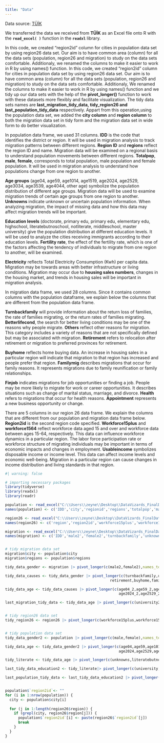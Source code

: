 ```yaml
---
title: "Data"
---
```


Data source: [TÜİK](https://biruni.tuik.gov.tr/medas/?kn=95&locale=tr)

We transferred the data we received from **TÜİK** as an Excel file onto R with the **`read_excel( )`** function in the **`readxl`** library.

In this code, we created "region2id" column for cities in population data set by using region26 data set. Our aim is to have common area (column) for all the data sets (population, region26 and migration) to study on the data sets comfortable. Additionaly, we renamed the columns to make it easier to work in R by using names() function. In this code, we created "region2id" column for cities in population data set by using region26 data set. Our aim is to have common area (column) for all the data sets (population, region26 and migration) to study on the data sets comfortable. Additionaly, We renamed the columns to make it easier to work in R by using names() function and we tidy up our data sets with the help of the **pivot_longer()** function to work with these datasets more flexibly and facilitate visualization. The tidy data sets names are **last_migration_tidy_data, tidy_region26 and last_population_tidy_data** respectively. Appart from this operation,using the population data set, we added the **city column** and **region column** to both the migration data set in tidy form and the migration data set in wide form to do better visualization.

In population data frame, we used 31 columns. **IDD** is the code that identifies the district or region. It will be used in migration analysis to track migration patterns between different regions. **Region ID** and **regions** reflect the region ID and name. Migration data will be examined on a regional basis to understand population movements between different regions. **Totalpop**, **male**, **female**, corresponds to total population, male population and female population. It will be used in migration analysis to understand how populations change from one region to another.

**Age groups** (age04, age59, age1014, age1519, age2024, age2529, age3034, age3539, age4044, other age) symbolize the population distribution of different age groups. Migration data will be used to examine migration trends of certain age groups from one region to another. **Unknowns** indicate unknown or uncertain population information. When analyzing migration, the impact of missing data and how this data may affect migration trends will be important.

**Education levels** (doctorate, primary edu, primary edu, elementary edu, highschool, literatebutnoschool, notliterate, middleschool, master university) give the population distribution at different education levels. It will be used to analyze the cities receiving immigrants according to their education levels. **Fertility rate**, the effect of the fertility rate, which is one of the factors affecting the tendency of individuals to migrate from one region to another, will be examined.

**Electricity** reflects Total Electricity Consumption (Kwh) per capita data. Migration may be towards areas with better infrastructure or living conditions. Migration may occur due to **housing sales numbers**, changes in the housing market, and trends in housing sales will be important in migration analysis.

In migration data frame, we used 28 columns. Since it contains common columns with the population dataframe, we explain below the columns that are different from the population data frame.

**Turnbackfamily** will provide information about the return loss of families, the rate of families migrating, or the return rates of families migrating. **Betterlifecond**, the search for better living conditions may be one of the reasons why people migrate. **Others** reflect other reasons for migration. This category includes a variety of reasons that are not specifically defined but may be associated with migration. **Retirement** refers to relocation after retirement or migration to preferred provinces for retirement.

**Buyhome** reflects home buying data. An increase in housing sales in a particular region will indicate that migration to that region has increased and people prefer that region. **Familymig** describes migrations that occur for family reasons. It represents migrations due to family reunification or family relationships.

**Finjob** indicates migrations for job opportunities or finding a job. People may be more likely to migrate for work or career opportunities. It describes situations such as change of marital status, marriage, and divorce. **Health** refers to migrations that occur for health reasons. **Appointment** represents a new business opportunity or change.

There are 5 columns in our region 26 data frame. We explain the columns that are different from our population and migration data frame below. **Region2id** is the second region code specified. **Workforce15plus** and **workforce1564** reflect workforce data aged 15 and over and workforce data between ages 15-64, respectively. This data can influence workforce dynamics in a particular region. The labor force participation rate or workforce structure of migrating individuals may be important in terms of economic impacts and changes in employment. **Usableincome** symbolizes disposable income or income level. This data can affect income levels and economic well-being. Migration in a particular region can cause changes in income distribution and living standards in that region.

```r
#| warning: false

# importing necessary packages
library(tidyverse) 
library(readxl)
library(readr)

population <- read_excel("C:\\Users\\zeyne\\Desktop\\DataVizards_FinalDataFrame.xlsx")
names(population) <- c('IDD','city','regionid','regions','totalpop','male','female','age04','age59','age1014','age1519','age2024','age2529','age3034','age3539','age4044','otherage','unknowns','doctorate','primaryedu','elementaryedu','highschool','literatebutnoschool','notliterate','middleschool','master','university','fertilityrate','electricity','numberofattempts','housingsalesnumbers')

region26 <- read_excel("C:\\Users\\zeyne\\Desktop\\DataVizards_FinalDataFrame.xlsx", sheet = "Bolge26")
names(region26) <- c('region','region2id','workforce15plus','workforce1564','usableincome')

migration <- read_excel("C:\\Users\\zeyne\\Desktop\\DataVizards_FinalDataFrame.xlsx", sheet = "Goc Bilgileri")
names(migration) <- c('IDD','male2','female2','turnbackfamily','unknowns2','betterlifecond','others','education','retirement','buyhome','familymig','finjob','maritalstatuschange','health','appointment','age04_2','age59_2','age1014_2','age1519_2','age2024_2','age2529_2','age3034_2','age3539_2','age4044_2','university2','highschool2','middleschool2', 'elementaryschool2')


# tidy migration data set
migration$city <- population$city
migration$regions <- population$regions

tidy_data_gender <- migration |> pivot_longer(c(male2,female2),names_to = "gender2",values_to = "gender_value2")

tidy_data_causes <- tidy_data_gender |> pivot_longer(c(turnbackfamily,unknowns2,betterlifecond,others,education,
                                                retirement,buyhome,familymig,finjob,maritalstatuschange,health,appointment),names_to = "migrationcauses",values_to = "migrationcauses_value")

tidy_data_age <- tidy_data_causes |> pivot_longer(c(age04_2,age59_2,age1014_2,age1519_2,
                                                    age2024_2,age2529_2,age3034_2,age3539_2,age4044_2),names_to = "agerange2",values_to = "agerange_value2")

last_migration_tidy_data <- tidy_data_age |> pivot_longer(c(university2,highschool2,middleschool2,elementaryschool2),names_to = "education2",values_to = "education_value2")


# tidy region26 data set
tidy_region26 <- region26 |> pivot_longer(c(workforce15plus,workforce1564),names_to = "workforce",values_to = "workforce_values")


# tidy population data set
tidy_data_gender2 <- population |> pivot_longer(c(male,female),names_to = "gender",values_to = "gender_value") 

tidy_data_age <- tidy_data_gender2 |> pivot_longer(c(age04,age59,age1014,age1519,
                                                    age2024,age2529,age3034,age3539,age4044,otherage),names_to = "agerange",values_to = "agerange_value")

tidy_literate <- tidy_data_age |> pivot_longer(c(unknowns,literatebutnoschool,notliterate),names_to = "literate",values_to = "literate_values")

last_tidy_data_education2 <- tidy_literate|> pivot_longer(c(university,highschool,middleschool,elementaryedu,doctorate,primaryedu,master),names_to = "education",values_to = "education_value")

last_population_tidy_data <- last_tidy_data_education2 |> pivot_longer(c(fertilityrate,electricity,numberofattempts,housingsalesnumbers),names_to = "othervariables",values_to = "othervariables_value")


population$`region2id`<- ""
for (i in 1:nrow(population)) {
  city <- population$city[i]
  
  for (j in 1:length(region26$region)) {
    if (grepl(city, region26$region[j])) {
      population$`region2id`[i] <- paste(region26$`region2id`[j])
      break 
    }
  }
}

```
